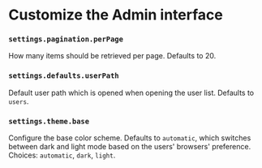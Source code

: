 # Customize the Admin interface

### `settings.pagination.perPage`

How many items should be retrieved per page. Defaults to 20.

### `settings.defaults.userPath`

Default user path which is opened when opening the user list. Defaults to `users`.

### `settings.theme.base`

Configure the base color scheme. Defaults to `automatic`, which switches between dark and light mode based on the users' browsers' preference. Choices: `automatic`, `dark`, `light`.


<Global />
